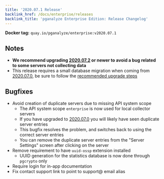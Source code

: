 ```yaml
---
title: '2020.07.1 Release'
backlink_href: /docs/enterprise/releases
backlink_title: 'pganalyze Enterprise Edition: Release Changelog'
---
```


**Docker tag:** `quay.io/pganalyze/enterprise:v2020.07.1`

## Notes

* **We recommend upgrading [2020.07.2](/docs/enterprise/releases/2020-07-2) or newer to avoid a bug related to some servers not collecting data**
* This release requires a small database migration when coming from [2020.07.0](/docs/enterprise/releases/2020-07-0), be sure to follow the [recommended upgrade steps](/docs/enterprise/upgrade)

## Bugfixes

* Avoid creation of duplicate servers due to missing API system scope
  - The API system scope `enterprise` is now used for local collector servers
  - If you have upgraded to [2020.07.0](/docs/enterprise/releases/2020-07-0) you will likely have seen duplicate server entries
  - This bugfix resolves the problem, and switches back to using the correct server entries
  - You can remove the duplicate server entries from the "Server Settings" screen after clicking on the server
* Remove requirement to have `uuid-ossp` extension installed
  - UUID generation for the statistics database is now done through `pgcrypto` only
* Require login for in-app documentation
* Fix contact support link to point to support@ email alias
